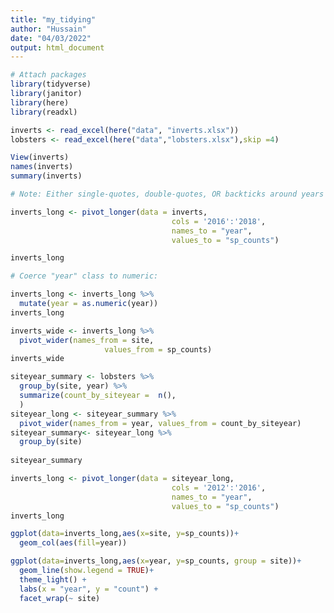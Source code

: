 ```yaml
---
title: "my_tidying"
author: "Hussain"
date: "04/03/2022"
output: html_document
---
```

```r
# Attach packages
library(tidyverse)
library(janitor)
library(here)
library(readxl)
```

```r
inverts <- read_excel(here("data", "inverts.xlsx"))
lobsters <- read_excel(here("data","lobsters.xlsx"),skip =4)
```

```r
View(inverts)
names(inverts)
summary(inverts)
```

```r
# Note: Either single-quotes, double-quotes, OR backticks around years work!

inverts_long <- pivot_longer(data = inverts, 
                                    cols = '2016':'2018',
                                    names_to = "year",
                                    values_to = "sp_counts")
```

```r
inverts_long
```
```r
# Coerce "year" class to numeric: 

inverts_long <- inverts_long %>% 
  mutate(year = as.numeric(year))
inverts_long
```

```r
inverts_wide <- inverts_long %>% 
  pivot_wider(names_from = site, 
                     values_from = sp_counts)
inverts_wide
```
```r
siteyear_summary <- lobsters %>%
  group_by(site, year) %>%
  summarize(count_by_siteyear =  n(), 
  )
siteyear_long <- siteyear_summary %>%
  pivot_wider(names_from = year, values_from = count_by_siteyear)
siteyear_summary<- siteyear_long %>%
  group_by(site)
  
siteyear_summary
```
```r
inverts_long <- pivot_longer(data = siteyear_long, 
                                    cols = '2012':'2016',
                                    names_to = "year",
                                    values_to = "sp_counts")
inverts_long

ggplot(data=inverts_long,aes(x=site, y=sp_counts))+
  geom_col(aes(fill=year))

```
```r
ggplot(data=inverts_long,aes(x=year, y=sp_counts, group = site))+
  geom_line(show.legend = TRUE)+
  theme_light() + 
  labs(x = "year", y = "count") +
  facet_wrap(~ site)
```

